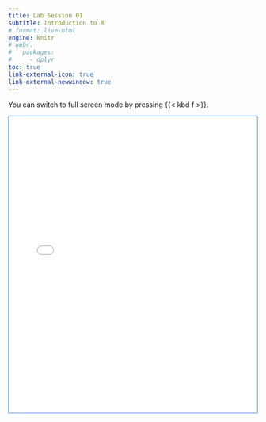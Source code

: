 ```yaml
---
title: Lab Session 01
subtitle: Introduction to R
# format: live-html
engine: knitr
# webr:
#   packages:
#     - dplyr
toc: true
link-external-icon: true
link-external-newwindow: true
---
```


You can switch to full screen mode by pressing {{< kbd f >}}.

<div style= 'border: 1px solid #3f83e0;'>

```{=html}
<iframe src="LabSessions/LabSession01/"
  width="100%"
  height="600"
  frameborder="0">
  </iframe>
```

</div>